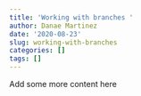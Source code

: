 ```yaml
---
title: 'Working with branches '
author: Danae Martinez
date: '2020-08-23'
slug: working-with-branches
categories: []
tags: []
---
```


Add some more content here